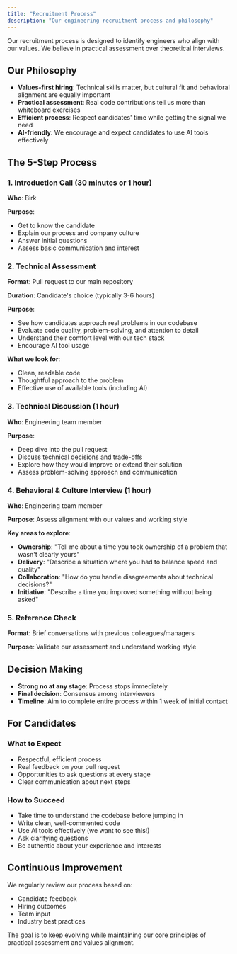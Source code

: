 ```yaml
---
title: "Recruitment Process"
description: "Our engineering recruitment process and philosophy"
---
```


Our recruitment process is designed to identify engineers who align with our values. We believe in practical assessment over theoretical interviews.

## Our Philosophy

- **Values-first hiring**: Technical skills matter, but cultural fit and behavioral alignment are equally important
- **Practical assessment**: Real code contributions tell us more than whiteboard exercises
- **Efficient process**: Respect candidates' time while getting the signal we need
- **AI-friendly**: We encourage and expect candidates to use AI tools effectively

## The 5-Step Process

### 1. Introduction Call (30 minutes or 1 hour)
**Who**: Birk

**Purpose**:
- Get to know the candidate
- Explain our process and company culture
- Answer initial questions
- Assess basic communication and interest

### 2. Technical Assessment
**Format**: Pull request to our main repository

**Duration**: Candidate's choice (typically 3-6 hours)

**Purpose**:
- See how candidates approach real problems in our codebase
- Evaluate code quality, problem-solving, and attention to detail
- Understand their comfort level with our tech stack
- Encourage AI tool usage

**What we look for**:
- Clean, readable code
- Thoughtful approach to the problem
- Effective use of available tools (including AI)

### 3. Technical Discussion (1 hour)
**Who**: Engineering team member

**Purpose**:
- Deep dive into the pull request
- Discuss technical decisions and trade-offs
- Explore how they would improve or extend their solution
- Assess problem-solving approach and communication

### 4. Behavioral & Culture Interview (1 hour)
**Who**: Engineering team member

**Purpose**: Assess alignment with our values and working style

**Key areas to explore**:
- **Ownership**: "Tell me about a time you took ownership of a problem that wasn't clearly yours"
- **Delivery**: "Describe a situation where you had to balance speed and quality"
- **Collaboration**: "How do you handle disagreements about technical decisions?"
- **Initiative**: "Describe a time you improved something without being asked"

### 5. Reference Check
**Format**: Brief conversations with previous colleagues/managers

**Purpose**: Validate our assessment and understand working style

## Decision Making

- **Strong no at any stage**: Process stops immediately
- **Final decision**: Consensus among interviewers
- **Timeline**: Aim to complete entire process within 1 week of initial contact

## For Candidates

### What to Expect
- Respectful, efficient process
- Real feedback on your pull request
- Opportunities to ask questions at every stage
- Clear communication about next steps

### How to Succeed
- Take time to understand the codebase before jumping in
- Write clean, well-commented code
- Use AI tools effectively (we want to see this!)
- Ask clarifying questions
- Be authentic about your experience and interests

## Continuous Improvement

We regularly review our process based on:
- Candidate feedback
- Hiring outcomes
- Team input
- Industry best practices

The goal is to keep evolving while maintaining our core principles of practical assessment and values alignment.
